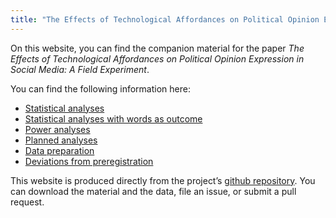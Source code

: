 ```yaml
---
title: "The Effects of Technological Affordances on Political Opinion Expression in Social Media: A Field Experiment"
---
```



On this website, you can find the companion material for the paper _The Effects of Technological Affordances on Political Opinion Expression in Social Media: A Field Experiment_. 

You can find the following information here:

- [Statistical analyses](analyses.html)
- [Statistical analyses with words as outcome](analyses_words_new.html)
- [Power analyses](power_analyses.html)
- [Planned analyses](planned_analyses.html)
- [Data preparation](data_wrangling.html)
- [Deviations from preregistration](deviations.html)

This website is produced directly from the project's [github repository](https://github.com/XMtRa/persistence_anonymity_anon). You can download the material and the data, file an issue, or submit a pull request.
